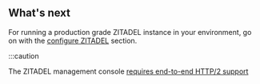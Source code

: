 ## What's next

For running a production grade ZITADEL instance in your environment, go on with the [configure ZITADEL](/docs/guides/manage/self-hosted/configure) section.

:::caution

<!-- TODO: Better mark the link in the UI -->

The ZITADEL management console [requires end-to-end HTTP/2 support](/docs/guides/manage/self-hosted/http2)
